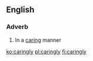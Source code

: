 ==English==

===Adverb===
{{en-adv}}

# In a [[caring]] manner

[[ko:caringly]]
[[pl:caringly]]
[[fi:caringly]]
